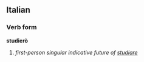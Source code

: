 ==Italian==
===Verb form===
'''studierò'''

# ''first-person singular indicative future of [[studiare]]''